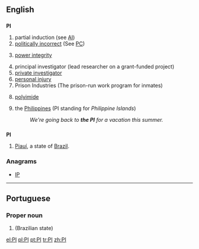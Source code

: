 {{also|Appendix:Variations of "pi"}}
==English==

==={{initialism}}===
'''PI'''

# partial induction (see [[AI]])
# [[politically incorrect]] (See [[PC]])
# {{electronics}} [[power integrity]]
# principal investigator (lead researcher on a grant-funded project)
# [[private investigator]]
# [[personal injury]]
# Prison Industries (The prison-run work program for inmates)
# {{organic compounds}} [[polyimide]]
# {{Philippines|colloquial}} the [[Philippines]] (PI standing for ''Philippine Islands'')
#: ''We're going back to '''the PI''' for a vacation this summer.''

==={{abbreviation}}===
'''PI'''

# [[Piauí]], a state of [[Brazil]].

===Anagrams===
* [[IP#English|IP]]

----

==Portuguese==

===Proper noun===
{{pt-proper noun}}

# {{abbreviation of|Piauí|lang=pt}} (Brazilian state)

[[el:PI]]
[[pl:PI]]
[[pt:PI]]
[[tr:PI]]
[[zh:PI]]
